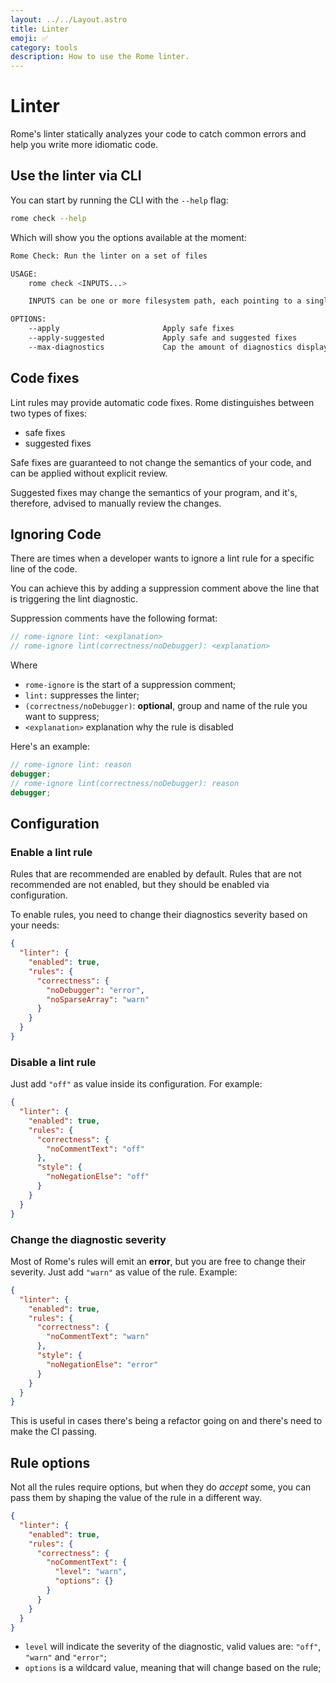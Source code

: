 ```yaml
---
layout: ../../Layout.astro
title: Linter
emoji: ✅
category: tools
description: How to use the Rome linter.
---
```


# Linter

Rome's linter statically analyzes your code to catch common errors and help you write more idiomatic code.

## Use the linter via CLI

You can start by running the CLI with the `--help` flag:

```bash
rome check --help
```

Which will show you the options available at the moment:

```bash
Rome Check: Run the linter on a set of files

USAGE:
    rome check <INPUTS...>

    INPUTS can be one or more filesystem path, each pointing to a single file or an entire directory to be searched recursively for supported files

OPTIONS:
    --apply                       Apply safe fixes
    --apply-suggested             Apply safe and suggested fixes
    --max-diagnostics             Cap the amount of diagnostics displayed - default 20

```

## Code fixes

Lint rules may provide automatic code fixes. Rome distinguishes between two types of fixes:

- safe fixes
- suggested fixes

Safe fixes are guaranteed to not change the semantics of your code,
and can be applied without explicit review.

Suggested fixes may change the semantics of your program, and it's,
therefore, advised to manually review the changes.

## Ignoring Code

There are times when a developer wants to ignore a lint rule for a specific line of the code.

You can achieve this by adding a suppression comment above the line that is triggering the lint diagnostic.

Suppression comments have the following format:

```js
// rome-ignore lint: <explanation>
// rome-ignore lint(correctness/noDebugger): <explanation>
```

Where

- `rome-ignore` is the start of a suppression comment;
- `lint:` suppresses the linter;
- `(correctness/noDebugger)`: **optional**, group and name of the rule you want to suppress;
- `<explanation>` explanation why the rule is disabled

Here's an example:

```ts
// rome-ignore lint: reason
debugger;
// rome-ignore lint(correctness/noDebugger): reason
debugger;
```


## Configuration

### Enable a lint rule

Rules that are recommended are enabled by default. Rules that are not recommended
are not enabled, but they should be enabled via configuration.

To enable rules, you need to change their diagnostics severity based on your needs:

```json
{
  "linter": {
    "enabled": true,
    "rules": {
      "correctness": {
        "noDebugger": "error",
        "noSparseArray": "warn"
      }
    }
  }
}
```

### Disable a lint rule

Just add `"off"` as value inside its configuration. For example:

```json
{
  "linter": {
    "enabled": true,
    "rules": {
      "correctness": {
        "noCommentText": "off"
      },
      "style": {
        "noNegationElse": "off"
      }
    }
  }
}
```

### Change the diagnostic severity

Most of Rome's rules will emit an **error**, but you are free to change their severity.
Just add `"warn"` as value of the rule. Example:

```json
{
  "linter": {
    "enabled": true,
    "rules": {
      "correctness": {
        "noCommentText": "warn"
      },
      "style": {
        "noNegationElse": "error"
      }
    }
  }
}
```

This is useful in cases there's being a refactor going on and there's need to make the
CI passing.

## Rule options

Not all the rules require options, but when they do _accept_ some, you can pass them
by shaping the value of the rule in a different way.

```json
{
  "linter": {
    "enabled": true,
    "rules": {
      "correctness": {
        "noCommentText": {
          "level": "warn",
          "options": {}
        }
      }
    }
  }
}
```

- `level` will indicate the severity of the diagnostic, valid values are: `"off"`, `"warn"` and `"error"`;
- `options` is a wildcard value, meaning that will change based on the rule;
